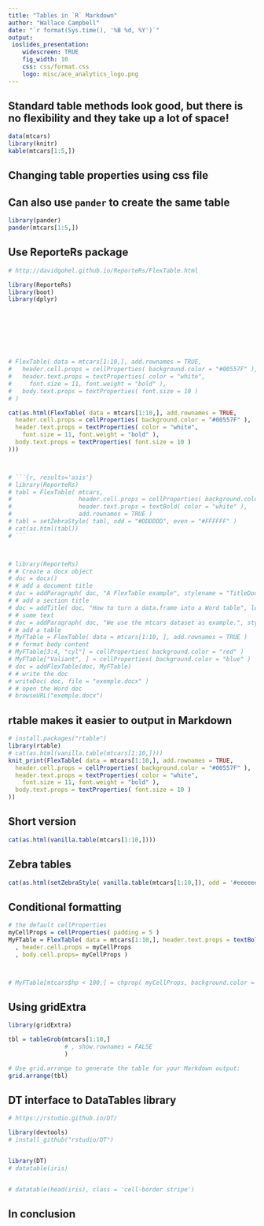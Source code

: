 ```yaml
---
title: "Tables in `R` Markdown"
author: "Wallace Campbell"
date: "`r format(Sys.time(), '%B %d, %Y')`"
output:
 ioslides_presentation:
    widescreen: TRUE
    fig_width: 10
    css: css/format.css
    logo: misc/ace_analytics_logo.png
---
```


## Standard table methods look good, but there is no flexibility and they take up a lot of space!

```r

data(mtcars)
library(knitr)
kable(mtcars[1:5,])

```


## Changing table properties using css file


## Can also use `pander` to create the same table


```r

library(pander)
pander(mtcars[1:5,])

```



## Use ReporteRs package

```r

# http://davidgohel.github.io/ReporteRs/FlexTable.html

library(ReporteRs)
library(boot)
library(dplyr)








# FlexTable( data = mtcars[1:10,], add.rownames = TRUE, 
#   header.cell.props = cellProperties( background.color = "#00557F" ), 
#   header.text.props = textProperties( color = "white", 
#     font.size = 11, font.weight = "bold" ), 
#   body.text.props = textProperties( font.size = 10 )
# )

cat(as.html(FlexTable( data = mtcars[1:10,], add.rownames = TRUE, 
  header.cell.props = cellProperties( background.color = "#00557F" ), 
  header.text.props = textProperties( color = "white", 
    font.size = 11, font.weight = "bold" ), 
  body.text.props = textProperties( font.size = 10 )
)))



# ```{r, results='asis'}
# library(ReporteRs)
# tabl = FlexTable( mtcars,
#                   header.cell.props = cellProperties( background.color = "#003366" ),
#                   header.text.props = textBold( color = "white" ),
#                   add.rownames = TRUE )
# tabl = setZebraStyle( tabl, odd = "#DDDDDD", even = "#FFFFFF" )
# cat(as.html(tabl))
# ```



# library(ReporteRs)
# # Create a docx object
# doc = docx()
# # add a document title
# doc = addParagraph( doc, "A FlexTable example", stylename = "TitleDoc" )
# # add a section title
# doc = addTitle( doc, "How to turn a data.frame into a Word table", level = 1 )
# # some text
# doc = addParagraph( doc, "We use the mtcars dataset as example.", stylename = "DocDefaults" )
# # add a table
# MyFTable = FlexTable( data = mtcars[1:10, ], add.rownames = TRUE )
# # format body content
# MyFTable[3:4, "cyl"] = cellProperties( background.color = "red" )
# MyFTable["Valiant", ] = cellProperties( background.color = "blue" )
# doc = addFlexTable(doc, MyFTable)
# # write the doc
# writeDoc( doc, file = "exemple.docx" )
# # open the Word doc
# browseURL("exemple.docx")

```



## rtable makes it easier to output in Markdown


```r
# install.packages("rtable")
library(rtable)
# cat(as.html(vanilla.table(mtcars[1:10,])))
knit_print(FlexTable( data = mtcars[1:10,], add.rownames = TRUE, 
  header.cell.props = cellProperties( background.color = "#00557F" ), 
  header.text.props = textProperties( color = "white", 
    font.size = 11, font.weight = "bold" ), 
  body.text.props = textProperties( font.size = 10 )
))
```


## Short version

```r
cat(as.html(vanilla.table(mtcars[1:10,])))
```



## Zebra tables

```r

cat(as.html(setZebraStyle( vanilla.table(mtcars[1:10,]), odd = '#eeeeee', even = 'white' )))

```



## Conditional formatting

```r
# the default cellProperties
myCellProps = cellProperties( padding = 5 )
MyFTable = FlexTable( data = mtcars[1:10,], header.text.props = textBold()
  , header.cell.props = myCellProps
  , body.cell.props= myCellProps )



# MyFTable[mtcars$hp < 100,] = chprop( myCellProps, background.color = '#666633')
```




## Using gridExtra

```r
library(gridExtra)

tbl = tableGrob(mtcars[1:10,]
                # , show.rownames = FALSE
                )

# Use grid.arrange to generate the table for your Markdown output:
grid.arrange(tbl)

```



## DT interface to DataTables library

```r
# https://rstudio.github.io/DT/

library(devtools)
# install_github("rstudio/DT")


library(DT)
# datatable(iris)


# datatable(head(iris), class = 'cell-border stripe')

```


## In conclusion



